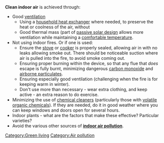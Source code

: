 '''Clean indoor air''' is achieved through:
* Good [[ventilation]]
** Using a [[household heat exchanger]] where needed, to preserve the heat or coolness of the air, without 
** Good thermal mass (part of [[passive solar design]] allows more ventilation while maintaining a [[comfortable temperature]].
* Not using indoor fires. Or if one is used:
** Ensure the [[stove]] or [[cooker]] is properly sealed, allowing air in with no leaks allowing smoke out. There should be noticeable suction where air is pulled into the fire, to avoid smoke coming out.
** Ensuring proper burning within the device, so that any flue that ''does'' escape is fully burnt, minimizing dangerous [[carbon monoxide]] and [[airborne particulates]].
** Ensuring especially good ventilation (challenging when the fire is for keeping warm in winter).
** Don't use more than necessary - wear extra clothing, and keep active - an extra reason to do exercise.
* Minimizing the use of [[chemical cleaners]] (particularly those with [[volatile organic chemicals]]). If they are needed, do it in good weather where you can keep windows and doors open for several hours.
* Indoor plants - what are the factors that make these effective?{{sp}} Particular varieties?{{expand}}
* Avoid the various other sources of '''[[indoor air pollution]]'''.

{{stub}}

[[Category:Green living]]
[[Category:Air pollution]]